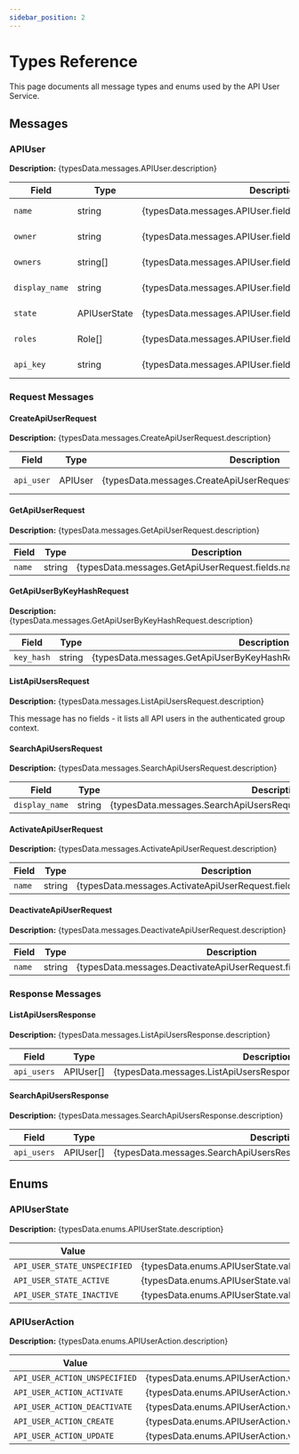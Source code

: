 ```yaml
---
sidebar_position: 2
---
```


# Types Reference

This page documents all message types and enums used by the API User Service.


## Messages

### APIUser

**Description:** {typesData.messages.APIUser.description}

| Field | Type | Description | Required | Validation |
|-------|------|-------------|----------|------------|
| `name` | string | {typesData.messages.APIUser.fields.name.description} | {typesData.messages.APIUser.fields.name.required ? '✅' : '❌'} | System generated |
| `owner` | string | {typesData.messages.APIUser.fields.owner.description} | {typesData.messages.APIUser.fields.owner.required ? '✅' : '❌'} | {typesData.messages.APIUser.fields.owner.validation} |
| `owners` | string[] | {typesData.messages.APIUser.fields.owners.description} | {typesData.messages.APIUser.fields.owners.required ? '✅' : '❌'} | {typesData.messages.APIUser.fields.owners.validation} |
| `display_name` | string | {typesData.messages.APIUser.fields.display_name.description} | {typesData.messages.APIUser.fields.display_name.required ? '✅' : '❌'} | {typesData.messages.APIUser.fields.display_name.validation} |
| `state` | APIUserState | {typesData.messages.APIUser.fields.state.description} | {typesData.messages.APIUser.fields.state.required ? '✅' : '❌'} | System generated |
| `roles` | Role[] | {typesData.messages.APIUser.fields.roles.description} | {typesData.messages.APIUser.fields.roles.required ? '✅' : '❌'} | {typesData.messages.APIUser.fields.roles.validation} |
| `api_key` | string | {typesData.messages.APIUser.fields.api_key.description} | {typesData.messages.APIUser.fields.api_key.required ? '✅' : '❌'} | System generated, sensitive |

### Request Messages

#### CreateApiUserRequest

**Description:** {typesData.messages.CreateApiUserRequest.description}

| Field | Type | Description | Required |
|-------|------|-------------|----------|
| `api_user` | APIUser | {typesData.messages.CreateApiUserRequest.fields.api_user.description} | {typesData.messages.CreateApiUserRequest.fields.api_user.required ? '✅' : '❌'} |

#### GetApiUserRequest

**Description:** {typesData.messages.GetApiUserRequest.description}

| Field | Type | Description | Required |
|-------|------|-------------|----------|
| `name` | string | {typesData.messages.GetApiUserRequest.fields.name.description} | ✅ |

#### GetApiUserByKeyHashRequest

**Description:** {typesData.messages.GetApiUserByKeyHashRequest.description}

| Field | Type | Description | Required |
|-------|------|-------------|----------|
| `key_hash` | string | {typesData.messages.GetApiUserByKeyHashRequest.fields.key_hash.description} | ✅ |

#### ListApiUsersRequest

**Description:** {typesData.messages.ListApiUsersRequest.description}

This message has no fields - it lists all API users in the authenticated group context.

#### SearchApiUsersRequest

**Description:** {typesData.messages.SearchApiUsersRequest.description}

| Field | Type | Description | Required |
|-------|------|-------------|----------|
| `display_name` | string | {typesData.messages.SearchApiUsersRequest.fields.display_name.description} | ❌ |

#### ActivateApiUserRequest

**Description:** {typesData.messages.ActivateApiUserRequest.description}

| Field | Type | Description | Required | Validation |
|-------|------|-------------|----------|------------|
| `name` | string | {typesData.messages.ActivateApiUserRequest.fields.name.description} | ✅ | {typesData.messages.ActivateApiUserRequest.fields.name.validation} |

#### DeactivateApiUserRequest

**Description:** {typesData.messages.DeactivateApiUserRequest.description}

| Field | Type | Description | Required | Validation |
|-------|------|-------------|----------|------------|
| `name` | string | {typesData.messages.DeactivateApiUserRequest.fields.name.description} | ✅ | {typesData.messages.DeactivateApiUserRequest.fields.name.validation} |

### Response Messages

#### ListApiUsersResponse

**Description:** {typesData.messages.ListApiUsersResponse.description}

| Field | Type | Description |
|-------|------|-------------|
| `api_users` | APIUser[] | {typesData.messages.ListApiUsersResponse.fields.api_users.description} |

#### SearchApiUsersResponse

**Description:** {typesData.messages.SearchApiUsersResponse.description}

| Field | Type | Description |
|-------|------|-------------|
| `api_users` | APIUser[] | {typesData.messages.SearchApiUsersResponse.fields.api_users.description} |

## Enums

### APIUserState

**Description:** {typesData.enums.APIUserState.description}

| Value | Description |
|-------|-------------|
| `API_USER_STATE_UNSPECIFIED` | {typesData.enums.APIUserState.values.API_USER_STATE_UNSPECIFIED.description} |
| `API_USER_STATE_ACTIVE` | {typesData.enums.APIUserState.values.API_USER_STATE_ACTIVE.description} |
| `API_USER_STATE_INACTIVE` | {typesData.enums.APIUserState.values.API_USER_STATE_INACTIVE.description} |

### APIUserAction

**Description:** {typesData.enums.APIUserAction.description}

| Value | Description |
|-------|-------------|
| `API_USER_ACTION_UNSPECIFIED` | {typesData.enums.APIUserAction.values.API_USER_ACTION_UNSPECIFIED.description} |
| `API_USER_ACTION_ACTIVATE` | {typesData.enums.APIUserAction.values.API_USER_ACTION_ACTIVATE.description} |
| `API_USER_ACTION_DEACTIVATE` | {typesData.enums.APIUserAction.values.API_USER_ACTION_DEACTIVATE.description} |
| `API_USER_ACTION_CREATE` | {typesData.enums.APIUserAction.values.API_USER_ACTION_CREATE.description} |
| `API_USER_ACTION_UPDATE` | {typesData.enums.APIUserAction.values.API_USER_ACTION_UPDATE.description} |
